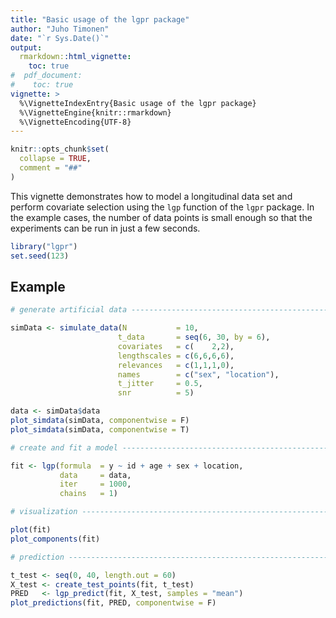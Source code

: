 ```yaml
---
title: "Basic usage of the lgpr package"
author: "Juho Timonen"
date: "`r Sys.Date()`"
output: 
  rmarkdown::html_vignette:
    toc: true
#  pdf_document:
#    toc: true     
vignette: >
  %\VignetteIndexEntry{Basic usage of the lgpr package}
  %\VignetteEngine{knitr::rmarkdown}
  %\VignetteEncoding{UTF-8}
---
```


```r
knitr::opts_chunk$set(
  collapse = TRUE,
  comment = "##"
)
```

This vignette demonstrates how to model a longitudinal data set and perform covariate selection using the `lgp` function of the `lgpr` package. In the example cases, the number of data points is small enough so that the experiments can be run in just a few seconds.

```r
library("lgpr")
set.seed(123)
```

## Example

```r

# generate artificial data --------------------------------------------------

simData <- simulate_data(N           = 10,
                        t_data       = seq(6, 30, by = 6),
                        covariates   = c(    2,2),
                        lengthscales = c(6,6,6,6),
                        relevances   = c(1,1,1,0),
                        names        = c("sex", "location"),
                        t_jitter     = 0.5,
                        snr          = 5)

data <- simData$data
plot_simdata(simData, componentwise = F)
plot_simdata(simData, componentwise = T)

# create and fit a model --------------------------------------------------

fit <- lgp(formula  = y ~ id + age + sex + location,
           data     = data,
           iter     = 1000, 
           chains   = 1)

# visualization -----------------------------------------------------------

plot(fit)
plot_components(fit)

# prediction --------------------------------------------------------------

t_test <- seq(0, 40, length.out = 60)
X_test <- create_test_points(fit, t_test)
PRED   <- lgp_predict(fit, X_test, samples = "mean")
plot_predictions(fit, PRED, componentwise = F)

```

